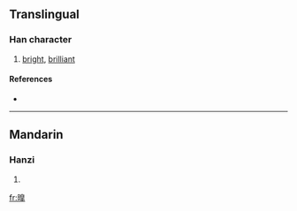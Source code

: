==Translingual==

===Han character===
{{Han char|rn=72|rad=日|as=12|sn=16|four=|canj=日竹山十 (AHUJ)}}

# [[bright]], [[brilliant]]

====References====
* {{Han ref|kx=0500.251|hdz=21536.111|uh=66CD|ud=26317}}

----

==Mandarin==

===Hanzi===
{{cmn-hanzi|pin=[[hào]] ([[hao4]])|wg=hao<sup>4</sup>}}

# {{defn|Mandarin}}

[[fr:曍]]